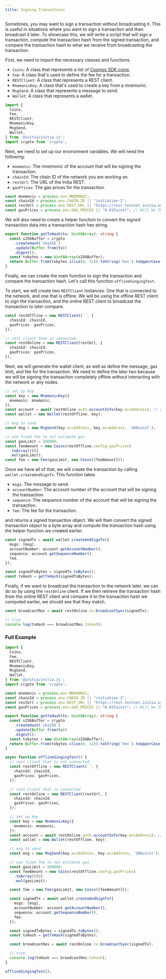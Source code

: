 ```yaml
---
title: Signing Transactions
---
```


Sometimes, you may want to sign a transaction without broadcasting it. This is useful in situations where you want to sign a transaction and then broadcast it later. To showcase this, we will write a script that will sign a transaction, compute the transaction hash from the signed transaction, and compare the transaction hash to what we receive from broadcasting the transaction.

First, we need to import the necessary classes and functions.

- `Coins`: A class that represents a list of [Cosmos SDK coins](https://github.com/cosmos/cosmos-sdk/blob/main/types/coin.go).
- `Fee`: A class that's used to define the fee for a transaction.
- `RESTClient`: A class that represents a REST client.
- `MnemonicKey`: A class that's used to create a key from a mnemonic.
- `MsgSend`: A class that represents a message to send.
- `Wallet`: A class that represents a wallet.

```ts
import {
  Coins,
  Fee,
  RESTClient,
  MnemonicKey,
  MsgSend,
  Wallet,
} from '@initia/initia.js';
import crypto from 'crypto';
```

Next, we need to set up our environment variables. We will need the following:

- `mnemonic`: The mnemonic of the account that will be signing the transaction.
- `chainId`: The chain ID of the network you are working on.
- `restUrl`: The URL of the Initia REST.
- `gasPrices`: The gas prices for the transaction.

```ts
const mnemonic = process.env.MNEMONIC;
const chainId = process.env.CHAIN_ID || "initiation-2";
const restUrl = process.env.REST_URL || "https://rest.testnet.initia.xyz";
const gasPrices = process.env.GAS_PRICES || "0.015uinit"; // Will be INIT for mainnet
```

We will also need to create a helper function to convert the signed transaction data into a transaction hash hex string.

```ts
export function getTxHash(tx: Uint8Array): string {
  const s256Buffer = crypto
    .createHash(`sha256`)
    .update(Buffer.from(tx))
    .digest();
  const txbytes = new Uint8Array(s256Buffer);
  return Buffer.from(txbytes.slice(0, 32)).toString(`hex`).toUpperCase();
}
```

Finally, we can create the main function to sign the transaction and compare the transaction hash. Let's call this function `offlineSingingTest`.

To start, we will create two `RESTClient` instances. One that is connected to the network, and one that is offline. We will be using the offline REST client to sign the transaction, and the online REST client to broadcast the transaction to later compare.

```ts
const restOffline = new RESTClient(``, {
  chainId: chainId,
  gasPrices: gasPrices,
});

// rest client that is connected
const restOnline = new RESTClient(restUrl, {
  chainId: chainId,
  gasPrices: gasPrices,
});
```

Next, we will generate the wallet client, as well as define the message, gas limit, and fee for the transaction. We need to define the later two because we will be signing the transaction completely offline without interacting with the network or any nodes.

```ts
// set up key
const key = new MnemonicKey({
  mnemonic: mnemonic,
});
const account = await restOnline.auth.accountInfo(key.accAddress); // you have to know account number and current sequence
const wallet = new Wallet(restOffline, key);

// msg to send
const msg = new MsgSend(key.accAddress, key.accAddress, '100uinit');

// use fixed fee to not estimate gas
const gasLimit = 500000;
const feeAmount = new Coins(restOffline.config.gasPrices)
  .toArray()[0]
  .mul(gasLimit);
const fee = new Fee(gasLimit, new Coins([feeAmount]));
```

Once we have all of that, we will create the transaction by calling `wallet.createAndSignTx`. This function takes

- `msgs`: The message to send.
- `accountNumber`: The account number of the account that will be signing the transaction.
- `sequence`: The sequence number of the account that will be signing the transaction.
- `fee`: The fee for the transaction.

and returns a signed transaction object. We will then convert the signed transaction object to a byte array and compute the transaction hash using the helper function we created earlier.

```ts
const signedTx = await wallet.createAndSignTx({
  msgs: [msg],
  accountNumber: account.getAccountNumber(),
  sequence: account.getSequenceNumber(),
  fee,
});

const signedTxBytes = signedTx.toBytes();
const txHash = getTxHash(signedTxBytes);
```

Finally, if we want to broadcast the transaction to the network later, we can do so by using the `restOnline` client. If we then retrieve the transaction hash from the online REST client and compare it to the transaction hash we computed earlier, we should see that they match.

```ts
const broadcastRes = await restOnline.tx.broadcastSync(signedTx);

// true
console.log(txHash === broadcastRes.txhash);
```

### Full Example

```ts src/signing-transaction.ts
import {
  Coins,
  Fee,
  RESTClient,
  MnemonicKey,
  MsgSend,
  Wallet,
} from '@initia/initia.js';
import crypto from 'crypto';

const mnemonic = process.env.MNEMONIC;
const chainId = process.env.CHAIN_ID || "initiation-2";
const restUrl = process.env.REST_URL || "https://rest.testnet.initia.xyz";
const gasPrices = process.env.GAS_PRICES || "0.015uinit"; // Will be INIT for mainnet

export function getTxHash(tx: Uint8Array): string {
  const s256Buffer = crypto
    .createHash(`sha256`)
    .update(Buffer.from(tx))
    .digest();
  const txbytes = new Uint8Array(s256Buffer);
  return Buffer.from(txbytes.slice(0, 32)).toString(`hex`).toUpperCase();
}

async function offlineSingingTest() {
  // rest client that is not connected
  const restOffline = new RESTClient(``, {
    chainId: chainId,
    gasPrices: gasPrices,
  });

  // rest client that is connected
  const restOnline = new RESTClient(restUrl, {
    chainId: chainId,
    gasPrices: gasPrices,
  });

  // set up key
  const key = new MnemonicKey({
    mnemonic: mnemonic,
  });
  const account = await restOnline.auth.accountInfo(key.accAddress); // you have to know account number and current sequence
  const wallet = new Wallet(restOffline, key);

  // msg to send
  const msg = new MsgSend(key.accAddress, key.accAddress, '100uinit');

  // use fixed fee to not estimate gas
  const gasLimit = 500000;
  const feeAmount = new Coins(restOffline.config.gasPrices)
    .toArray()[0]
    .mul(gasLimit);

  const fee = new Fee(gasLimit, new Coins([feeAmount]));

  const signedTx = await wallet.createAndSignTx({
    msgs: [msg],
    accountNumber: account.getAccountNumber(),
    sequence: account.getSequenceNumber(),
    fee,
  });

  const signedTxBytes = signedTx.toBytes();
  const txHash = getTxHash(signedTxBytes);

  const broadcastRes = await restOnline.tx.broadcastSync(signedTx);

  // true
  console.log(txHash === broadcastRes.txhash);
}

offlineSingingTest();
```
